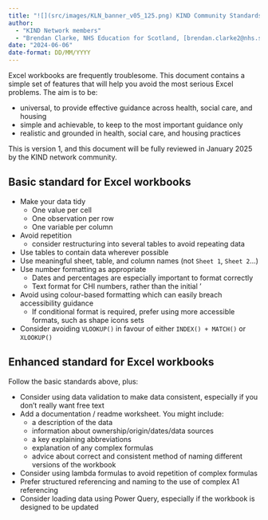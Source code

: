 ---
title: "![](src/images/KLN_banner_v05_125.png) KIND Community Standards: Excel"
author: 
  - "KIND Network members"
  - "Brendan Clarke, NHS Education for Scotland, [brendan.clarke2@nhs.scot](mailto:brendan.clarke2@nhs.scot)"
date: "2024-06-06"
date-format: DD/MM/YYYY
---

Excel workbooks are frequently troublesome. This document contains a simple set of features that will help you avoid the most serious Excel problems. The aim is to be:

- universal, to provide effective guidance across health, social care, and housing
- simple and achievable, to keep to the most important guidance only
- realistic and grounded in health, social care, and housing practices

This is version 1, and this document will be fully reviewed in January 2025 by the KIND network community.

## Basic standard for Excel workbooks

+ Make your data tidy
  + One value per cell
  + One observation per row
  + One variable per column
+ Avoid repetition
  + consider restructuring into several tables to avoid repeating data
+ Use tables to contain data wherever possible
+ Use meaningful sheet, table, and column names (not `Sheet 1`, `Sheet 2`...)
+ Use number formatting as appropriate
    + Dates and percentages are especially important to format correctly
    + Text format for CHI numbers, rather than the initial '
+ Avoid using colour-based formatting which can easily breach accessibility guidance
  + If conditional format is required, prefer using more accessible formats, such as shape icons sets
+ Consider avoiding `VLOOKUP()` in favour of either `INDEX() + MATCH()` or `XLOOKUP()`

## Enhanced standard for Excel workbooks
Follow the basic standards above, plus:

+ Consider using data validation to make data consistent, especially if you don't really want free text
+ Add a documentation / readme worksheet. You might include:
    + a description of the data
    + information about ownership/origin/dates/data sources
    + a key explaining abbreviations
    + explanation of any complex formulas 
    + advice about correct and consistent method of naming different versions of the workbook
+ Consider using lambda formulas to avoid repetition of complex formulas
+ Prefer structured referencing and naming to the use of complex A1 referencing
+ Consider loading data using Power Query, especially if the workbook is designed to be updated

